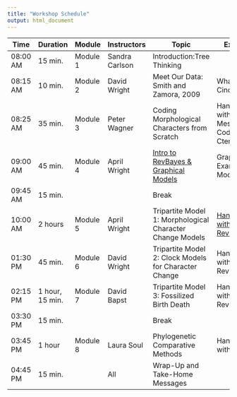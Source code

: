 ```yaml
---
title: "Workshop Schedule"
output: html_document
---
```


| Time | Duration | Module | Instructors | Topic  |  Exercises |
|--|--|--|--|----|----|
|08:00 AM|15 min.|Module 1|Sandra Carlson|Introduction:Tree Thinking|  |
|08:15 AM|10 min.|Module 2|David Wright|Meet Our Data: Smith and Zamora, 2009|What is a Cinctan?|
|08:25 AM|35 min.|Module 3|Peter Wagner|Coding Morphological Characters from Scratch|Hands-On with Mesquite, Code two Ctenocystoids|
|09:00 AM|45 min.|Module 4|April Wright|[Intro to RevBayes & Graphical Models](https://dwbapst.github.io/PaleoSoc_phylo_short_course_2019/articles/module_04_Intro_RevBayes_Graphical_Modeling/module_04.html)| Graph an Example Model|
|09:45 AM|15 min.| | | Break | |
|10:00 AM|2 hours|Module 5|April Wright|Tripartite Model 1: Morphological Character Change Models|[Hands-On with RevBayes](https://dwbapst.github.io/PaleoSoc_phylo_short_course_2019/articles/module_05_TripartiteModel1_morph_change_models/05_RB_MCMC_Discrete_Morph.html)| |12:00 PM|1 hour, 30 min.| | | LUNCH | |
|01:30 PM|45 min.|Module 6|David Wright|Tripartite Model 2: Clock Models for Character Change|Hands-On with RevBayes| 
|02:15 PM|1 hour, 15 min.|Module 7|David Bapst|Tripartite Model 3: Fossilized Birth Death|Hands-On with RevBayes| 
|03:30 PM|15 min.| | | Break | |
|03:45 PM|1 hour|Module 8|Laura Soul|Phylogenetic Comparative Methods|Hands-On with RStudio| 
|04:45 PM|15 min.| |All| Wrap-Up and Take-Home Messages | |
      

